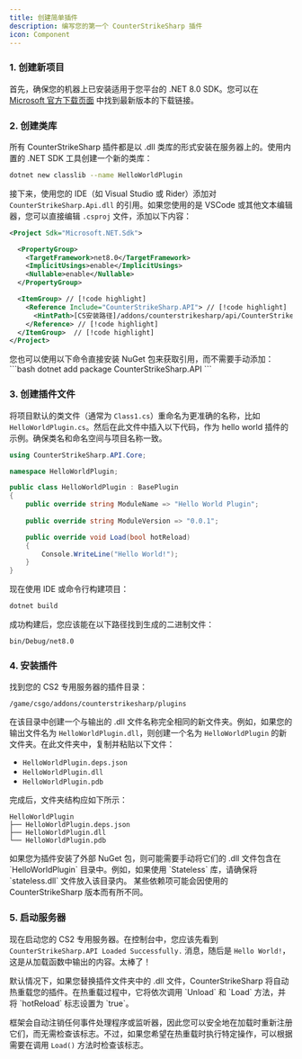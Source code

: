 ```yaml
---
title: 创建简单插件
description: 编写您的第一个 CounterStrikeSharp 插件
icon: Component
---
```



### 1. 创建新项目

首先，确保您的机器上已安装适用于您平台的 .NET 8.0 SDK。您可以在 [Microsoft 官方下载页面](https://dotnet.microsoft.com/download) 中找到最新版本的下载链接。

### 2. 创建类库

所有 CounterStrikeSharp 插件都是以 .dll 类库的形式安装在服务器上的。使用内置的 .NET SDK 工具创建一个新的类库：

```bash
dotnet new classlib --name HelloWorldPlugin
```

接下来，使用您的 IDE（如 Visual Studio 或 Rider）添加对 `CounterStrikeSharp.Api.dll` 的引用。如果您使用的是 VSCode 或其他文本编辑器，您可以直接编辑 `.csproj` 文件，添加以下内容：

```xml
<Project Sdk="Microsoft.NET.Sdk">

  <PropertyGroup>
    <TargetFramework>net8.0</TargetFramework>
    <ImplicitUsings>enable</ImplicitUsings>
    <Nullable>enable</Nullable>
  </PropertyGroup>

  <ItemGroup> // [!code highlight]
    <Reference Include="CounterStrikeSharp.API"> // [!code highlight]
      <HintPath>[CS安装路径]/addons/counterstrikesharp/api/CounterStrikeSharp.API.dll</HintPath> // [!code highlight]
    </Reference> // [!code highlight]
  </ItemGroup>  // [!code highlight]
</Project>
```

<Callout title="提示" type="warn">
  您也可以使用以下命令直接安装 NuGet 包来获取引用，而不需要手动添加：
  ```bash
  dotnet add package CounterStrikeSharp.API
  ```
</Callout>




### 3. 创建插件文件

将项目默认的类文件（通常为 `Class1.cs`）重命名为更准确的名称，比如 `HelloWorldPlugin.cs`。然后在此文件中插入以下代码，作为 hello world 插件的示例。确保类名和命名空间与项目名称一致。

```csharp
using CounterStrikeSharp.API.Core;

namespace HelloWorldPlugin;

public class HelloWorldPlugin : BasePlugin
{
    public override string ModuleName => "Hello World Plugin";
    
    public override string ModuleVersion => "0.0.1";

    public override void Load(bool hotReload)
    {
        Console.WriteLine("Hello World!");
    }
}
```

现在使用 IDE 或命令行构建项目：

```bash
dotnet build
```

成功构建后，您应该能在以下路径找到生成的二进制文件：
```
bin/Debug/net8.0
```

### 4. 安装插件

找到您的 CS2 专用服务器的插件目录：
```
/game/csgo/addons/counterstrikesharp/plugins
```

在该目录中创建一个与输出的 .dll 文件名称完全相同的新文件夹。例如，如果您的输出文件名为 `HelloWorldPlugin.dll`，则创建一个名为 `HelloWorldPlugin` 的新文件夹。在此文件夹中，复制并粘贴以下文件：
- `HelloWorldPlugin.deps.json`
- `HelloWorldPlugin.dll`
- `HelloWorldPlugin.pdb`

完成后，文件夹结构应如下所示：

```
HelloWorldPlugin
├── HelloWorldPlugin.deps.json
├── HelloWorldPlugin.dll
└── HelloWorldPlugin.pdb
```
<Callout title="警告" type="warn">
    如果您为插件安装了外部 NuGet 包，则可能需要手动将它们的 .dll 文件包含在 `HelloWorldPlugin` 目录中。例如，如果使用 `Stateless` 库，请确保将 `stateless.dll` 文件放入该目录内。
</Callout>

<Callout title="备注" >
    某些依赖项可能会因使用的 CounterStrikeSharp 版本而有所不同。
</Callout>



### 5. 启动服务器

现在启动您的 CS2 专用服务器。在控制台中，您应该先看到 `CounterStrikeSharp.API Loaded Successfully.` 消息，随后是 `Hello World!`，这是从加载函数中输出的内容。太棒了！


<Callout title="备注" >
    默认情况下，如果您替换插件文件夹中的 .dll 文件，CounterStrikeSharp 将自动热重载您的插件。在热重载过程中，它将依次调用 `Unload` 和 `Load` 方法，并将 `hotReload` 标志设置为 `true`。
</Callout>


框架会自动注销任何事件处理程序或监听器，因此您可以安全地在加载时重新注册它们，而无需检查该标志。不过，如果您希望在热重载时执行特定操作，可以根据需要在调用 `Load()` 方法时检查该标志。
